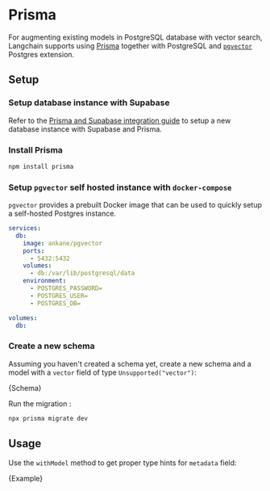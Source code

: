 # Prisma

For augmenting existing models in PostgreSQL database with vector search, Langchain supports using [Prisma](https://www.prisma.io/) together with PostgreSQL and [`pgvector`](https://github.com/pgvector/pgvector) Postgres extension.

## Setup

### Setup database instance with Supabase

Refer to the [Prisma and Supabase integration guide](https://supabase.com/docs/guides/integrations/prisma) to setup a new database instance with Supabase and Prisma.

### Install Prisma

```bash npm2yarn
npm install prisma
```

### Setup `pgvector` self hosted instance with `docker-compose`

`pgvector` provides a prebuilt Docker image that can be used to quickly setup a self-hosted Postgres instance.

```yaml
services:
  db:
    image: ankane/pgvector
    ports:
      - 5432:5432
    volumes:
      - db:/var/lib/postgresql/data
    environment:
      - POSTGRES_PASSWORD=
      - POSTGRES_USER=
      - POSTGRES_DB=

volumes:
  db:
```

### Create a new schema

Assuming you haven't created a schema yet, create a new schema and a model with a `vector` field of type `Unsupported("vector")`:


<CodeBlock language="prisma">{Schema}</CodeBlock>

Run the migration :

```bash npm2yarn
npx prisma migrate dev
```

## Usage


Use the `withModel` method to get proper type hints for `metadata` field:

<CodeBlock language="typescript">{Example}</CodeBlock>

